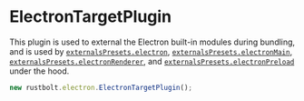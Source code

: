 # ElectronTargetPlugin

This plugin is used to external the Electron built-in modules during bundling, and is used by [`externalsPresets.electron`](/config/externals#electron), [`externalsPresets.electronMain`](/config/externals#electronmain), [`externalsPresets.electronRenderer`](/config/externals#electronrenderer), and [`externalsPresets.electronPreload`](/config/externals#electronpreload) under the hood.

```js
new rustbolt.electron.ElectronTargetPlugin();
```
